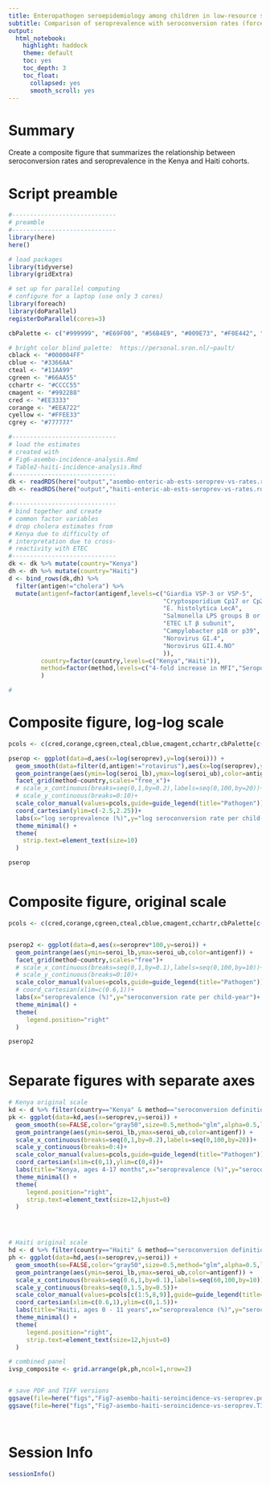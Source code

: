 ```yaml
---
title: Enteropathogen seroepidemiology among children in low-resource settings
subtitle: Comparison of seroprevalence with seroconversion rates (force of infection) in Haiti and Kenya, Figure 7
output:
  html_notebook:
    highlight: haddock
    theme: default
    toc: yes
    toc_depth: 3
    toc_float:
      collapsed: yes
      smooth_scroll: yes
---
```


# Summary

Create a composite figure that summarizes the relationship between seroconversion rates and seroprevalence in the Kenya and Haiti cohorts. 

# Script preamble
```r
#-----------------------------
# preamble
#-----------------------------
library(here)
here()

# load packages
library(tidyverse)
library(gridExtra)

# set up for parallel computing
# configure for a laptop (use only 3 cores)
library(foreach)
library(doParallel)
registerDoParallel(cores=3)

cbPalette <- c("#999999", "#E69F00", "#56B4E9", "#009E73", "#F0E442", "#0072B2", "#D55E00", "#CC79A7")

# bright color blind palette:  https://personal.sron.nl/~pault/ 
cblack <- "#000004FF"
cblue <- "#3366AA"
cteal <- "#11AA99"
cgreen <- "#66AA55"
cchartr <- "#CCCC55"
cmagent <- "#992288"
cred <- "#EE3333"
corange <- "#EEA722"
cyellow <- "#FFEE33"
cgrey <- "#777777"

```


```r
#-----------------------------
# load the estimates
# created with 
# Fig6-asembo-incidence-analysis.Rmd
# Table2-haiti-incidence-analysis.Rmd
#-----------------------------
dk <- readRDS(here("output","asembo-enteric-ab-ests-seroprev-vs-rates.rds"))
dh <- readRDS(here("output","haiti-enteric-ab-ests-seroprev-vs-rates.rds"))

#-----------------------------
# bind together and create
# common factor variables
# drop cholera estimates from
# Kenya due to difficulty of 
# interpretation due to cross-
# reactivity with ETEC
#-----------------------------
dk <- dk %>% mutate(country="Kenya")
dh <- dh %>% mutate(country="Haiti")
d <- bind_rows(dk,dh) %>%
  filter(antigen!="cholera") %>%
  mutate(antigenf=factor(antigenf,levels=c("Giardia VSP-3 or VSP-5",
                                           "Cryptosporidium Cp17 or Cp23",
                                           "E. histolytica LecA",
                                           "Salmonella LPS groups B or D",
                                           "ETEC LT β subunit",
                                           "Campylobacter p18 or p39",
                                           "Norovirus GI.4",
                                           "Norovirus GII.4.NO"
                                           )),
         country=factor(country,levels=c("Kenya","Haiti")),
         method=factor(method,levels=c("4-fold increase in MFI","Seropositivity cutoff"),labels=c("seroconversion definition:\n4-fold increase in IgG","seroconversion definition:\ncrossed seropositivity cutoff"))
         )

# 

```

# Composite figure, log-log scale
```r


pcols <- c(cred,corange,cgreen,cteal,cblue,cmagent,cchartr,cbPalette[c(8,5)])

pserop <- ggplot(data=d,aes(x=log(seroprev),y=log(seroi))) +
  geom_smooth(data=filter(d,antigen!="rotavirus"),aes(x=log(seroprev),y=log(seroi)),se=FALSE,color="gray50",size=0.5,method="glm",alpha=0.5,linetype="dashed")+
  geom_pointrange(aes(ymin=log(seroi_lb),ymax=log(seroi_ub),color=antigenf)) +
  facet_grid(method~country,scales="free_x")+
  # scale_x_continuous(breaks=seq(0,1,by=0.2),labels=seq(0,100,by=20))+
  # scale_y_continuous(breaks=0:10)+
  scale_color_manual(values=pcols,guide=guide_legend(title="Pathogen")) +
  coord_cartesian(ylim=c(-2.5,2.25))+
  labs(x="log seroprevalence (%)",y="log seroconversion rate per child-year")+
  theme_minimal() +
  theme(
    strip.text=element_text(size=10)
  )

pserop



```

# Composite figure, original scale
```r


pcols <- c(cred,corange,cgreen,cteal,cblue,cmagent,cchartr,cbPalette[c(8,5)])


pserop2 <- ggplot(data=d,aes(x=seroprev*100,y=seroi)) +
  geom_pointrange(aes(ymin=seroi_lb,ymax=seroi_ub,color=antigenf)) +
  facet_grid(method~country,scales="free")+
  # scale_x_continuous(breaks=seq(0,1,by=0.1),labels=seq(0,100,by=10))+
  # scale_y_continuous(breaks=0:10)+
  scale_color_manual(values=pcols,guide=guide_legend(title="Pathogen")) +
  # coord_cartesian(xlim=c(0.6,1))+
  labs(x="seroprevalence (%)",y="seroconversion rate per child-year")+
  theme_minimal() +
  theme(
     legend.position="right"
  )

pserop2



```

# Separate figures with separate axes

```r

# Kenya original scale
kd <- d %>% filter(country=="Kenya" & method=="seroconversion definition:\n4-fold increase in IgG")
pk <- ggplot(data=kd,aes(x=seroprev,y=seroi)) +
  geom_smooth(se=FALSE,color="gray50",size=0.5,method="glm",alpha=0.5,linetype="dashed")+
  geom_pointrange(aes(ymin=seroi_lb,ymax=seroi_ub,color=antigenf)) +
  scale_x_continuous(breaks=seq(0,1,by=0.2),labels=seq(0,100,by=20))+
  scale_y_continuous(breaks=0:4)+
  scale_color_manual(values=pcols,guide=guide_legend(title="Pathogen")) +
  coord_cartesian(xlim=c(0,1),ylim=c(0,4))+
  labs(title="Kenya, ages 4-17 months",x="seroprevalence (%)",y="seroconversion rate per child-year")+
  theme_minimal() +
  theme(
     legend.position="right",
     strip.text=element_text(size=12,hjust=0)
  )




# Haiti original scale
hd <- d %>% filter(country=="Haiti" & method=="seroconversion definition:\n4-fold increase in IgG")
ph <- ggplot(data=hd,aes(x=seroprev,y=seroi)) +
  geom_smooth(se=FALSE,color="gray50",size=0.5,method="glm",alpha=0.5,linetype="dashed")+
  geom_pointrange(aes(ymin=seroi_lb,ymax=seroi_ub,color=antigenf)) +
  scale_x_continuous(breaks=seq(0.6,1,by=0.1),labels=seq(60,100,by=10))+
  scale_y_continuous(breaks=seq(0,1.5,by=0.5))+
  scale_color_manual(values=pcols[c(1:5,8,9)],guide=guide_legend(title="Pathogen")) +
  coord_cartesian(xlim=c(0.6,1),ylim=c(0,1.5))+
  labs(title="Haiti, ages 0 - 11 years",x="seroprevalence (%)",y="seroconversion rate per child-year")+
  theme_minimal() +
  theme(
     legend.position="right",
     strip.text=element_text(size=12,hjust=0)
  )

# combined panel
ivsp_composite <- grid.arrange(pk,ph,ncol=1,nrow=2)


# save PDF and TIFF versions
ggsave(file=here("figs","Fig7-asembo-haiti-seroincidence-vs-seroprev.pdf"),plot=ivsp_composite,device=cairo_pdf,height=8,width=6)
ggsave(file=here("figs","Fig7-asembo-haiti-seroincidence-vs-seroprev.TIFF"),plot=ivsp_composite,device="tiff",height=8,width=6)

  
```

# Session Info
```r
sessionInfo()
```




